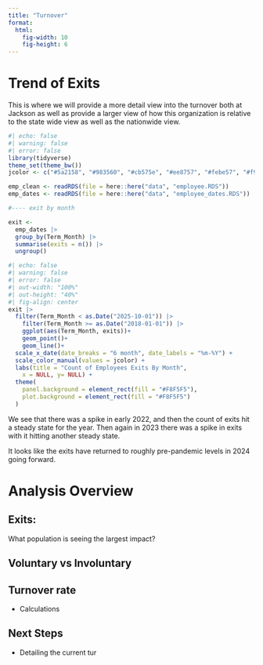 ```yaml
---
title: "Turnover"
format:
  html:
    fig-width: 10
    fig-height: 6
---
```



# Trend of Exits 

This is where we will provide a more detail view into the turnover both at Jackson as well as provide a larger view of how this organization is relative to the state wide view as well as the nationwide view.

```r
#| echo: false
#| warning: false
#| error: false
library(tidyverse)
theme_set(theme_bw())
jcolor <- c("#5a2158", "#983560", "#cb575e", "#ee8757", "#febe57", "#f9f871")

emp_clean <- readRDS(file = here::here("data", "employee.RDS"))
emp_dates <- readRDS(file = here::here("data", "employee_dates.RDS"))

#---- exit by month

exit <-
  emp_dates |> 
  group_by(Term_Month) |> 
  summarise(exits = n()) |> 
  ungroup()

```

```r
#| echo: false
#| warning: false
#| error: false
#| out-width: "100%"
#| out-height: "40%"
#| fig-align: center
exit |> 
  filter(Term_Month < as.Date("2025-10-01")) |> 
    filter(Term_Month >= as.Date("2018-01-01")) |> 
    ggplot(aes(Term_Month, exits))+
    geom_point()+
    geom_line()+
  scale_x_date(date_breaks = "6 month", date_labels = "%m-%Y") + 
  scale_color_manual(values = jcolor) +
  labs(title = "Count of Employees Exits By Month",
    x = NULL, y= NULL) + 
  theme(
    panel.background = element_rect(fill = "#F8F5F5"),
    plot.background = element_rect(fill = "#F8F5F5")
  )

```

We see that there was a spike in early 2022, and then the count of exits hit a steady state for the year. Then again in 2023 there was a spike in exits with it hitting another steady state.

It looks like the exits have returned to roughly pre-pandemic levels in 2024 going forward.

# Analysis Overview

::: panel-tabset
## Exits:

What population is seeing the largest impact?

## Voluntary vs Involuntary

## Turnover rate

-   Calculations

## Next Steps

-   Detailing the current tur
:::